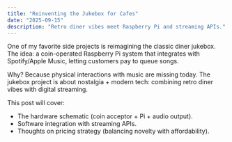 ```yaml
---
title: "Reinventing the Jukebox for Cafes"
date: "2025-09-15"
description: "Retro diner vibes meet Raspberry Pi and streaming APIs."
---
```


One of my favorite side projects is reimagining the classic diner jukebox. The idea: a coin-operated Raspberry Pi system that integrates with Spotify/Apple Music, letting customers pay to queue songs.

Why? Because physical interactions with music are missing today. The jukebox project is about nostalgia + modern tech: combining retro diner vibes with digital streaming.

This post will cover:

- The hardware schematic (coin acceptor + Pi + audio output).
- Software integration with streaming APIs.
- Thoughts on pricing strategy (balancing novelty with affordability).


